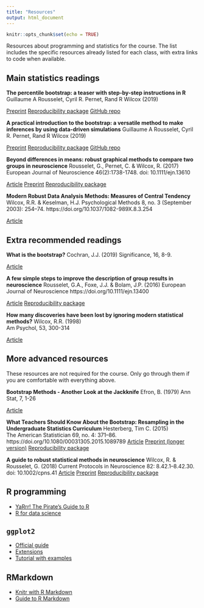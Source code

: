 ```yaml
---
title: "Resources"
output: html_document
---
```


```r
knitr::opts_chunk$set(echo = TRUE)
```

Resources about programming and statistics for the course. The list includes the specific resources already listed for each class, with extra links to code when available.

## Main statistics readings

**The percentile bootstrap: a teaser with step-by-step instructions in R**
Guillaume A Rousselet, Cyril R. Pernet, Rand R Wilcox (2019)

<a href="https://psyarxiv.com/kxarf" class="badge progress-bar-info">Preprint</a>
<a href="https://osf.io/dvuze/" class="badge progress-bar-warning">Reproducibility package</a>
<a href="https://github.com/GRousselet/bootsteps" class="badge progress-bar-danger">GitHub repo</a>

**A practical introduction to the bootstrap: a versatile method to make inferences by using data-driven simulations**
Guillaume A Rousselet, Cyril R. Pernet, Rand R Wilcox (2019)

<a href="https://psyarxiv.com/h8ft7" class="badge progress-bar-info">Preprint</a>
<a href="https://osf.io/8b4t5/" class="badge progress-bar-warning">Reproducibility package</a>
<a href="https://github.com/GRousselet/bootstrap" class="badge progress-bar-danger">GitHub repo</a>

**Beyond differences in means: robust graphical methods to compare two groups in neuroscience**
Rousselet, G., Pernet, C. & Wilcox, R. (2017) 
European Journal of Neuroscience 46(2):1738-1748. doi: 10.1111/ejn.13610

<a href="https://www.ncbi.nlm.nih.gov/pubmed/28544058" class="badge progress-bar-primary">Article</a>
<a href="http://biorxiv.org/content/10.1101/121079v2" class="badge progress-bar-info">Preprint</a>
<a href="https://dx.doi.org/10.6084/m9.figshare.4055970" class="badge progress-bar-warning">Reproducibility package</a>

**Modern Robust Data Analysis Methods: Measures of Central Tendency**
Wilcox, R.R. & Keselman, H.J. 
Psychological Methods 8, no. 3 (September 2003): 254–74. https://doi.org/10.1037/1082-989X.8.3.254

<a href="https://pdfs.semanticscholar.org/ae4f/7b6c6ee364049eeed874717b5b499d14156a.pdf" class="badge progress-bar-primary">Article</a>

## Extra recommended readings

**What is the bootstrap?**
Cochran, J.J. (2019)
Significance, 16, 8-9.

<a href="https://rss.onlinelibrary.wiley.com/doi/10.1111/j.1740-9713.2019.01225.x" class="badge progress-bar-primary">Article</a>

**A few simple steps to improve the description of group results in neuroscience**
Rousselet, G.A., Foxe, J.J. & Bolam, J.P. (2016) 
European Journal of Neuroscience https://doi.org/10.1111/ejn.13400

<a href="https://onlinelibrary.wiley.com/doi/full/10.1111/ejn.13400" class="badge progress-bar-primary">Article</a>
<a href="https://dx.doi.org/10.6084/m9.figshare.3806487" class="badge progress-bar-warning">Reproducibility package</a>

**How many discoveries have been lost by ignoring modern statistical methods?**
Wilcox, R.R. (1998)  
Am Psychol, 53, 300-314 

<a href="https://pdfs.semanticscholar.org/c597/216929c80168e2da28894ffb1af3aa30b12e.pdf" class="badge progress-bar-primary">Article</a>

## More advanced resources
These resources are not required for the course. Only go through them if you are comfortable with everything above.

**Bootstrap Methods - Another Look at the Jackknife**
Efron, B. (1979) 
Ann Stat, 7, 1-26

<a href="https://projecteuclid.org/euclid.aos/1176344552" class="badge progress-bar-primary">Article</a>

**What Teachers Should Know About the Bootstrap: Resampling in the Undergraduate Statistics Curriculum**
Hesterberg, Tim C. (2015)  
The American Statistician 69, no. 4: 371–86. https://doi.org/10.1080/00031305.2015.1089789
<a href="https://amstat.tandfonline.com/doi/abs/10.1080/00031305.2015.1089789" class="badge progress-bar-primary">Article</a>
<a href="https://arxiv.org/abs/1411.5279" class="badge progress-bar-info">Preprint (longer version)</a>
<a href="https://doi.org/10.6084/m9.figshare.1569497.v3" class="badge progress-bar-warning">Reproducibility package</a>

**A guide to robust statistical methods in neuroscience**
Wilcox, R. & Rousselet, G. (2018) 
Current Protocols in Neuroscience 82: 8.42.1–8.42.30. doi: 10.1002/cpns.41
<a href="https://dx.doi.org/10.1002/cpns.41" class="badge progress-bar-primary">Article</a>
<a href="https://www.biorxiv.org/content/early/2017/06/20/151811" class="badge progress-bar-info">Preprint</a>
<a href="https://doi.org/10.6084/m9.figshare.5114275" class="badge progress-bar-warning">Reproducibility package</a>

## R programming

- [YaRrr! The Pirate’s Guide to R](https://bookdown.org/ndphillips/YaRrr/)
- [R for data science](https://r4ds.had.co.nz)

## `ggplot2`

- [Official guide](https://ggplot2.tidyverse.org)
- [Extensions](https://www.ggplot2-exts.org)
- [Tutorial with examples](http://www.sthda.com/english/wiki/ggplot2-essentials)

## RMarkdown

- [Knitr with R Markdown](https://kbroman.org/knitr_knutshell/pages/Rmarkdown.html)
- [Guide to R Markdown](https://bookdown.org/yihui/rmarkdown/)


